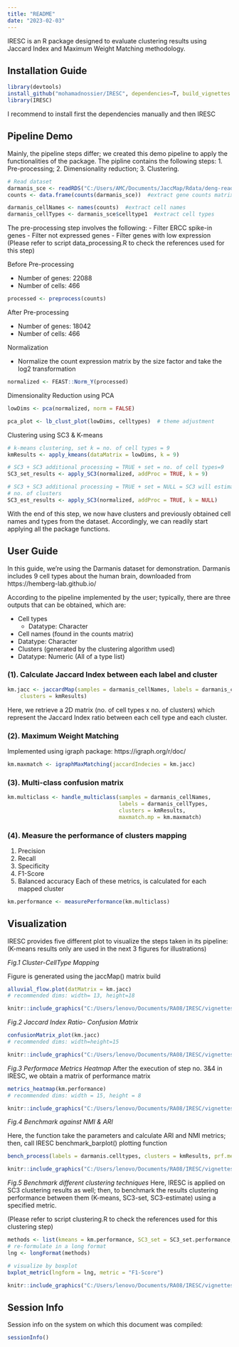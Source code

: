 ```yaml
---
title: "README"
date: "2023-02-03"
---
```


IRESC is an R package designed to evaluate clustering results using Jaccard Index and Maximum Weight Matching methodology.

## Installation Guide
```r
library(devtools)
install_github("mohamadnossier/IRESC", dependencies=T, build_vignettes = T)
library(IRESC)
```

I recommend to install first the dependencies manually and then IRESC

## Pipeline Demo

Mainly, the pipeline steps differ; we created this demo pipeline to apply the functionalities of the package. The pipline contains the following steps:
1. Pre-processing;
2. Dimensionality reduction; 
3. Clustering.

```r
# Read dataset
darmanis_sce <- readRDS("C:/Users/AMC/Documents/JaccMap/Rdata/deng-reads.rds")
counts <- data.frame(counts(darmanis_sce))  #extract gene counts matrix

darmanis_cellNames <- names(counts)  #extract cell names
darmanis_cellTypes <- darmanis_sce$celltype1  #extract cell types
```

The pre-processing step involves the following: - Filter ERCC spike-in genes - Filter not expressed genes - Filter genes with low expression (Please refer to script data_processing.R to check the references used for this step)

Before Pre-processing

* Number of genes: 22088
* Number of cells: 466

```r
processed <- preprocess(counts)
```


After Pre-processing

* Number of genes: 18042 
* Number of cells: 466

Normalization

- Normalize the count expression matrix by the size factor and take the log2 transformation

```r
normalized <- FEAST::Norm_Y(processed)
```

Dimensionality Reduction using PCA

```r
lowDims <- pca(normalized, norm = FALSE)

pca_plot <- lb_clust_plot(lowDims, celltypes)  # theme adjustment
```

Clustering using SC3 & K-means

```r
# k-means clustering, set k = no. of cell types = 9
kmResults <- apply_kmeans(dataMatrix = lowDims, k = 9)

# SC3 + SC3 additional processing = TRUE + set = no. of cell types=9
SC3_set_results <- apply_SC3(normalized, addProc = TRUE, k = 9)

# SC3 + SC3 additional processing = TRUE + set = NULL = SC3 will estimate the
# no. of clusters
SC3_est_results <- apply_SC3(normalized, addProc = TRUE, k = NULL)
```

With the end of this step, we now have clusters and previously obtained cell names and types from the dataset. Accordingly, we can readily start applying all the package functions.

## User Guide

In this guide, we’re using the Darmanis dataset for demonstration. Darmanis includes 9 cell types about the human brain, downloaded from https://hemberg-lab.github.io/

According to the pipeline implemented by the user; typically, there are three outputs that can be obtained, which are:

* Cell types
  + Datatype: Character
* Cell names (found in the counts matrix)
 + Datatype: Character
* Clusters (generated by the clustering algorithm used)
 + Datatype: Numeric (All of a type list)


### (1). Calculate Jaccard Index between each label and cluster

```r
km.jacc <- jaccardMap(samples = darmanis_cellNames, labels = darmanis_cellTypes,
    clusters = kmResults)
```

Here, we retrieve a 2D matrix (no. of cell types x no. of clusters) which represent the Jaccard Index ratio between each cell type and each cluster.

### (2). Maximum Weight Matching
Implemented using igraph package: https://igraph.org/r/doc/

```r
km.maxmatch <- igraphMaxMatching(jaccardIndecies = km.jacc)
```

### (3). Multi-class confusion matrix
```r
km.multiclass <- handle_multiclass(samples = darmanis_cellNames, 
                                   labels = darmanis_cellTypes,
                                   clusters = kmResults, 
                                   maxmatch.mp = km.maxmatch)
```

### (4). Measure the performance of clusters mapping

1. Precision
2. Recall
3. Specificity
4. F1-Score
5. Balanced accuracy
Each of these metrics, is calculated for each mapped cluster

```r
km.performance <- measurePerformance(km.multiclass)
```


## Visualization

IRESC provides five different plot to visualize the steps taken in its pipeline: (K-means results only are used in the next 3 figures for illustrations)

*Fig.1 Cluster-CellType Mapping*

Figure is generated using the jaccMap() matrix build

```r
alluvial_flow.plot(datMatrix = km.jacc)
# recommended dims: width= 13, height=18
```

```r
knitr::include_graphics("C:/Users/lenovo/Documents/RA08/IRESC/vignettes/darmanis.rds/darmanis.rds_alluvial_unmapped_kmeans.png", error = FALSE)
```

*Fig.2 Jaccard Index Ratio- Confusion Matrix*

```r
confusionMatrix_plot(km.jacc)
# recommended dims: width=height=15
```

```r
knitr::include_graphics("C:/Users/lenovo/Documents/RA08/IRESC/vignettes/darmanis.rds/darmanis.rds_confusion_matrix_kmeans.png", error = FALSE)
```


*Fig.3 Performace Metrics Heatmap*
After the execution of step no. 3&4 in IRESC, we obtain a matrix of performance matrix

```r
metrics_heatmap(km.performance)
# recommended dims: width = 15, height = 8
```

```r
knitr::include_graphics("C:/Users/lenovo/Documents/RA08/IRESC/vignettes/darmanis.rds/darmanis.rds_performance_kmeans.png", error = FALSE)
```

*Fig.4 Benchmark against NMI & ARI*

Here, the function take the parameters and calculate ARI and NMI metrics; then, call IRESC benchmark_barplot() plotting function

```r
bench_process(labels = darmanis.celltypes, clusters = kmResults, prf.metrics = km.performance)
```

```r
knitr::include_graphics("C:/Users/lenovo/Documents/RA08/IRESC/vignettes/darmanis.rds/darmanis.rds_compare_ARI_NMI_kmeans.png", error = FALSE)
```

*Fig.5 Benchmark different clustering techniques* 
Here, IRESC is applied on SC3 clustering results as well; then, to benchmark the results clustering performance between them (K-means, SC3-set, SC3-estimate) using a specified metric.

(Please refer to script clustering.R to check the references used for this clustering step)

```r
methods <- list(kmeans = km.performance, SC3_set = SC3_set.performance, SC3_est = SC3_est.performance)
# re-formulate in a long format
lng <- longFormat(methods)

# visualize by boxplot
bxplot_metric(lngform = lng, metric = "F1-Score")
```

```r
knitr::include_graphics("C:/Users/lenovo/Documents/RA08/IRESC/vignettes/darmanis.rds/darmanis.rdsbenchmark.png", error = FALSE)
```


## Session Info

Session info on the system on which this
document was compiled:
```r
sessionInfo()
```

